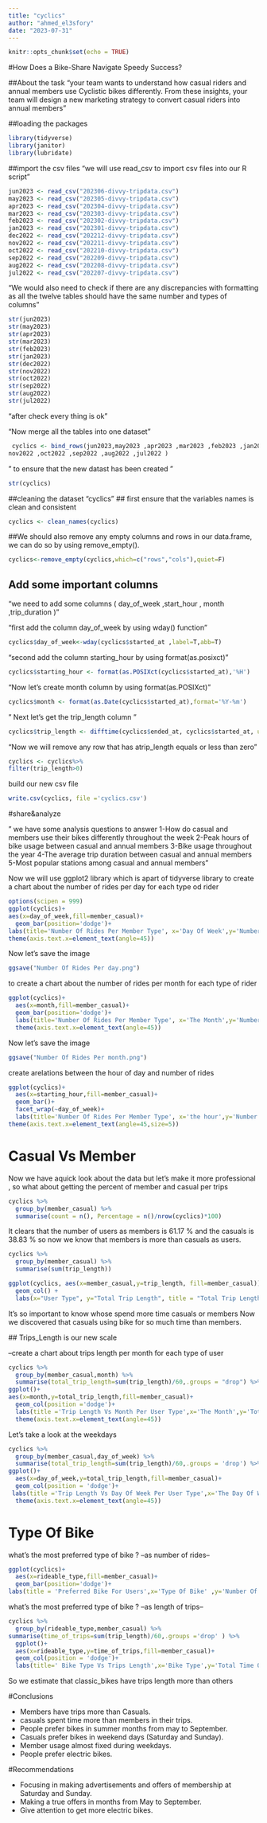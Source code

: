 ---
title: "cyclics"
author: "ahmed_el3sfory"
date: "2023-07-31"
---

```{r setup, include=FALSE}
knitr::opts_chunk$set(echo = TRUE)
```
#How Does a Bike-Share Navigate Speedy Success?
 
##About the task
"your team wants to understand how casual riders and annual members use Cyclistic bikes differently. From these insights,
your team will design a new marketing strategy to convert casual riders into annual members"

##loading the packages
```{r library}
library(tidyverse)
library(janitor)
library(lubridate)
```
##import the csv files
"we will use read_csv to import csv files into our R script "
```{r upload csv files}
jun2023 <- read_csv("202306-divvy-tripdata.csv")
may2023 <- read_csv("202305-divvy-tripdata.csv")
apr2023 <- read_csv("202304-divvy-tripdata.csv")
mar2023 <- read_csv("202303-divvy-tripdata.csv")
feb2023 <- read_csv("202302-divvy-tripdata.csv")
jan2023 <- read_csv("202301-divvy-tripdata.csv")
dec2022 <- read_csv("202212-divvy-tripdata.csv")
nov2022 <- read_csv("202211-divvy-tripdata.csv")
oct2022 <- read_csv("202210-divvy-tripdata.csv")
sep2022 <- read_csv("202209-divvy-tripdata.csv")
aug2022 <- read_csv("202208-divvy-tripdata.csv")
jul2022 <- read_csv("202207-divvy-tripdata.csv")

```
"We would also need to check if there are any discrepancies with formatting
as all the twelve tables should have the same number and types of columns"
```{r structure months}
str(jun2023)
str(may2023)
str(apr2023)
str(mar2023)
str(feb2023)
str(jan2023)
str(dec2022)
str(nov2022)
str(oct2022)
str(sep2022)
str(aug2022)
str(jul2022)
```
"after check every thing is ok "

"Now merge all the tables into one dataset "
```{r my new data}
 cyclics <- bind_rows(jun2023,may2023 ,apr2023 ,mar2023 ,feb2023 ,jan2023 ,dec2022 ,
nov2022 ,oct2022 ,sep2022 ,aug2022 ,jul2022 )
```
" to ensure that the new datast has been created "
```{r structure}
str(cyclics)
```
##cleaning the dataset "cyclics"
## first ensure that the variables names is clean and consistent
```{r clean_names}
cyclics <- clean_names(cyclics)

```
##We should also remove any empty columns and rows in our data.frame, we can do so by using remove_empty().
```{r remove_empty}
cyclics<-remove_empty(cyclics,which=c("rows","cols"),quiet=F)

```
## Add some important columns
"we need to add some columns ( day_of_week ,start_hour , month ,trip_duration )"

"first add the column day_of_week by using wday() function "
```{r day_of_week}
cyclics$day_of_week<-wday(cyclics$started_at ,label=T,abb=T)

```
"second add the column starting_hour by using format(as.posixct)"
```{r starting_hour}
cyclics$starting_hour <- format(as.POSIXct(cyclics$started_at),'%H')

```
"Now let's create month column by using format(as.POSIXct)"
```{r month}
cyclics$month <- format(as.Date(cyclics$started_at),format='%Y-%m')

```
" Next let's get the trip_length column "
```{r trip_length}
cyclics$trip_length <- difftime(cyclics$ended_at, cyclics$started_at, units ='min')

```
"Now we will remove any row that has atrip_length equals or less than zero"
```{r filter}
cyclics <- cyclics%>%
filter(trip_length>0)
```
build our new csv file 
```{r cyclics.csv}
write.csv(cyclics, file ='cyclics.csv')

```
#share&analyze

" we have some analysis questions to answer 
1-How do casual and members use their bikes differently throughout the week
2-Peak hours of bike usage between casual and annual members
3-Bike usage throughout the year
4-The average trip duration between casual and annual members
5-Most popular stations among casual and annual members"


Now we will use ggplot2 library which is apart of tidyverse library 
to create a chart about the number of rides per day for each type od rider
```{r vis_day}
options(scipen = 999)
ggplot(cyclics)+
aes(x=day_of_week,fill=member_casual)+
  geom_bar(position='dodge')+
labs(title='Number Of Rides Per Member Type', x='Day Of Week',y='Number Of Rides')+
theme(axis.text.x=element_text(angle=45))
```
Now let's save the image
```{r day.png}
ggsave("Number Of Rides Per day.png")
```
to create a chart about the number of rides per month for each type of rider
```{r vis_month}
ggplot(cyclics)+
  aes(x=month,fill=member_casual)+
  geom_bar(position='dodge')+
  labs(title='Number Of Rides Per Member Type', x='The Month',y='Number Of Rides')+
  theme(axis.text.x=element_text(angle=45))
```
Now let's save the image
```{r month.png}
ggsave("Number Of Rides Per month.png")

```
create arelations between the hour of day and number of rides
```{r hours}
ggplot(cyclics)+
  aes(x=starting_hour,fill=member_casual)+
  geom_bar()+
  facet_wrap(~day_of_week)+
  labs(title='Number Of Rides Per Member Type', x='the hour',y='Number Of Rides')+
theme(axis.text.x=element_text(angle=45,size=5))
```



# Casual Vs Member

Now  we have aquick look about the data  but let's make it more professional ,
so what about getting the percent of member and casual per trips 

```{r trip count}
cyclics %>% 
  group_by(member_casual) %>% 
  summarise(count = n(), Percentage = n()/nrow(cyclics)*100)
```
It clears that the number of users as members is 61.17 % and the casuals is 38.83 %
so now we know that members is more than casuals as users.

```{r trip length}
cyclics %>% 
  group_by(member_casual) %>% 
  summarise(sum(trip_length)) 
```
```{r length}
ggplot(cyclics, aes(x=member_casual,y=trip_length, fill=member_casual)) +
  geom_col() +
  labs(x="User Type", y="Total Trip Length", title = "Total Trip Length by User Type: Casual vs Member")

```

 It's so important to know whose spend more time casuals or members 
 Now we discovered that casuals using bike for so much time than members.
 
 ## Trips_Length is our new scale

--create a chart about trips length per month for each type of user
 

```{r length month}
cyclics %>% 
  group_by(member_casual,month) %>% 
  summarise(total_trip_length=sum(trip_length)/60,.groups = "drop") %>% 
ggplot()+
aes(x=month,y=total_trip_length,fill=member_casual)+
  geom_col(position ='dodge')+
  labs(title ='Trip Length Vs Month Per User Type',x='The Month',y='Total Trip Length (hr)')+
  theme(axis.text.x=element_text(angle=45))
```
Let's take a look at the weekdays

```{r length week}
cyclics %>% 
  group_by(member_casual,day_of_week) %>% 
  summarise(total_trip_length=sum(trip_length)/60,.groups = 'drop') %>% 
ggplot()+
  aes(x=day_of_week,y=total_trip_length,fill=member_casual)+
  geom_col(position = 'dodge')+
 labs(title ='Trip Length Vs Day Of Week Per User Type',x='The Day Of Week',y='Total Trips Length During The Year (hr)')+
  theme(axis.text.x=element_text(angle=45))

```

# Type Of Bike 

what's the most preferred type of bike ?
--as number of rides--
```{r bike type }
ggplot(cyclics)+
  aes(x=rideable_type,fill=member_casual)+
  geom_bar(position='dodge')+
labs(title = 'Preferred Bike For Users',x='Type Of Bike' ,y='Number Of Rides For Users' )


```

what's the most preferred type of bike ?
--as length of trips--

```{r bike type length}
cyclics %>% 
  group_by(rideable_type,member_casual) %>% 
summarise(time_of_trips=sum(trip_length)/60,.groups ='drop' ) %>% 
  ggplot()+
  aes(x=rideable_type,y=time_of_trips,fill=member_casual)+
  geom_col(position = 'dodge')+
  labs(title=' Bike Type Vs Trips Length',x='Bike Type',y='Total Time Of Trips (hr)')
```



So we estimate that classic_bikes have trips length more than others


#Conclusions

* Members have trips more than Casuals.
* casuals spent time more than members in their trips.
* People prefer bikes in summer months from may to September.
* Casuals prefer bikes in weekend days  (Saturday and Sunday).
* Member usage almost fixed during weekdays.
* People prefer electric bikes.

#Recommendations

* Focusing in making advertisements and offers of membership at Saturday and Sunday.
* Making a true  offers in months from May to September.
* Give attention to get more electric bikes.



